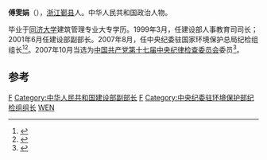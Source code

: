 '''傅雯娟'''（{{bd|1949年|8月|}}），[[浙江|浙江]][[鄞县|鄞县]]人。中华人民共和国政治人物。

毕业于[[同济大学|同济大学]]建筑管理专业大专学历。1999年3月，任建设部人事教育司司长；2001年6月任建设部副部长。2007年8月，任中央纪委驻国家环境保护总局纪检组组长<ref>{{cite news|title=傅雯娟在全国环保系统纪检组长座谈会上强调 不断提高组织协调工作水平|url=http://www.zhb.gov.cn/zhxx/hjyw/201207/t20120720_233724.htm|accessdate=2014-03-25|newspaper=中华人民共和国环境保护部|deadurl=yes|archiveurl=https://web.archive.org/web/20140325190127/http://www.zhb.gov.cn/zhxx/hjyw/201207/t20120720_233724.htm|archivedate=2014-03-25}}</ref><ref>{{cite news|title=傅雯娟率团出席第十届东盟—中日韩环境部长会议|url=http://www.gov.cn/gzdt/2011-10/20/content_1973798.htm|accessdate=2014-03-25|newspaper=中华人民共和国政府网|archive-date=2020-03-27|archive-url=https://web.archive.org/web/20200327052605/http://www.gov.cn/gzdt/2011-10/20/content_1973798.htm|dead-url=no}}</ref>。2007年10月当选为[[中国共产党第十七届中央纪律检查委员会|中国共产党第十七届中央纪律检查委员会]]委员<ref>{{cite news|title=傅雯娟同志简历|url=http://www.zhb.gov.cn/info/zyld/200710/t20071011_110746.htm|accessdate=2014-03-25|newspaper=中华人民共和国环境保护部|deadurl=yes|archiveurl=https://web.archive.org/web/20140325173938/http://www.zhb.gov.cn/info/zyld/200710/t20071011_110746.htm|archivedate=2014-03-25}}</ref>。

==参考==
{{reflist}}
{{中国政治人物小作品}}
{{1996届中央党校一年制中青年干部培训班}}
[[Category:同济大学校友|F]]
[[Category:中华人民共和国建设部副部长|Category:中华人民共和国建设部副部长]]
[[Category:鄞县人|F]]
[[Category:中央纪委驻环境保护部纪检组组长|Category:中央纪委驻环境保护部纪检组组长]]
[[Category:傅姓|WEN]]